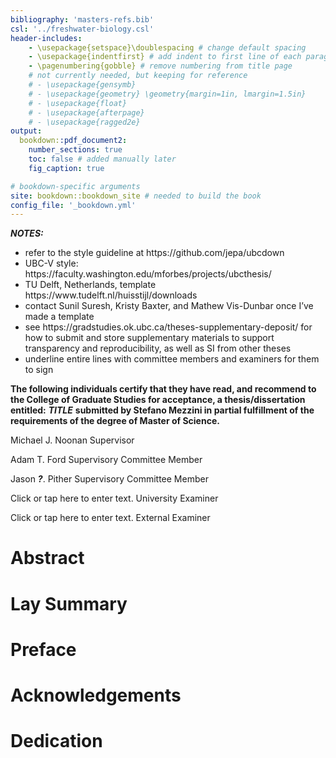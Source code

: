 ```yaml
---
bibliography: 'masters-refs.bib'
csl: '../freshwater-biology.csl'
header-includes:
    - \usepackage{setspace}\doublespacing # change default spacing
    - \usepackage{indentfirst} # add indent to first line of each paragraph
    - \pagenumbering{gobble} # remove numbering from title page
    # not currently needed, but keeping for reference
    # - \usepackage{gensymb}
    # - \usepackage{geometry} \geometry{margin=1in, lmargin=1.5in}
    # - \usepackage{float}
    # - \usepackage{afterpage}
    # - \usepackage{ragged2e}
output:
  bookdown::pdf_document2:
    number_sections: true
    toc: false # added manually later
    fig_caption: true

# bookdown-specific arguments
site: bookdown::bookdown_site # needed to build the book
config_file: '_bookdown.yml'
---
```


<!-- http://www.personal.ceu.hu/tex/breaking.htm for breaking lines and pages-->

<!-- center text, triple spacing, leave blank lines between sections -->

\begin{center}

\setstretch{3}

\textbf{LINKING ENVIRONMENTAL STOCHASTICITY WITH ANIMAL SPACE USE USING CONTINUOUS-TIME STOCHASTIC PROCESSES}

by

Stefano Mezzini

\bigskip

B.Sc. Hons. Biology, University of Regina, 2021

B.Sc. Statistics, University of Regina, 2021

\bigskip

A THESIS SUBMITTED IN PARTIAL FULFILLMENT OF

THE REQUIREMENTS FOR THE DEGREE OF

MASTER OF SCIENCE

in

THE COLLEGE OF GRADUATE STUDIES

(Biology)

THE UNIVERSITY OF BRITISH COLUMBIA

(Okanagan)

`r paste(month.name[lubridate::month(Sys.Date())], lubridate::year(Sys.Date()))`

© Stefano Mezzini, `r lubridate::year(Sys.Date())`

\end{center}

\doublespacing

\newpage

***NOTES:***

- refer to the style guideline at https://github.com/jepa/ubcdown
- UBC-V style: https://faculty.washington.edu/mforbes/projects/ubcthesis/
- TU Delft, Netherlands, template https://www.tudelft.nl/huisstijl/downloads
- contact Sunil Suresh, Kristy Baxter, and Mathew Vis-Dunbar once I've made a template
- see https://gradstudies.ok.ubc.ca/theses-supplementary-deposit/ for how to submit and store supplementary materials to support transparency and reproducibility, as well as SI from other theses
- underline entire lines with committee members and examiners for them to sign

\newpage

\pagenumbering{roman} <!-- use roman numerals -->

\setcounter{page}{2} <!-- start numbering from 1 -->

**The following individuals certify that they have read, and recommend to the College of Graduate Studies for acceptance, a thesis/dissertation entitled:**\newline
***TITLE***\newline
**submitted by Stefano Mezzini in partial fulfillment of the requirements of the degree of Master of Science.**

Michael J. Noonan\newline
Supervisor

Adam T. Ford\newline
Supervisory Committee Member

Jason ***?***. Pither\newline
Supervisory Committee Member

Click or tap here to enter text.\newline
University Examiner

Click or tap here to enter text.\newline
External Examiner

<!--Additional Committee Members include:

Click or tap here to enter text.
Supervisory Committee Member

Click or tap here to enter text.
Supervisory Committee Member.-->

\newpage

# Abstract {-}



\newpage

# Lay Summary {-}



\newpage

# Preface {-}



\newpage

\tableofcontents

\newpage

\listoftables

\newpage

\listoffigures

\newpage

# Acknowledgements {-}



\newpage

# Dedication {-}



\newpage

\setcounter{page}{1} <!-- start numbering from 1 -->

\pagenumbering{arabic}

<!-- to refer to a section, add {#section-name} after the heading, and reference using \@ref(section-name) -->

